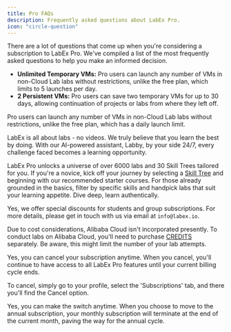 ```yaml
---
title: Pro FAQs
description: Frequently asked questions about LabEx Pro.
icon: "circle-question"
---
```


There are a lot of questions that come up when you're considering a subscription to LabEx Pro. We've compiled a list of the most frequently asked questions to help you make an informed decision.

<AccordionGroup>
<Accordion title="What does 'Unlimited Temporary VMs and 2 Persistent VMs' mean?" icon="circle-question">

- **Unlimited Temporary VMs:** Pro users can launch any number of VMs in non-Cloud Lab labs without restrictions, unlike the free plan, which limits to 5 launches per day.
- **2 Persistent VMs:** Pro users can save two temporary VMs for up to 30 days, allowing continuation of projects or labs from where they left off.

</Accordion>

<Accordion title="What does 'Unlimited VMs' mean?" icon="circle-question">

Pro users can launch any number of VMs in non-Cloud Lab labs without restrictions, unlike the free plan, which has a daily launch limit.

</Accordion>

<Accordion title="How does LabEx differentiate from other learning platforms?" icon="circle-question">

LabEx is all about labs - no videos. We truly believe that you learn the best by doing. With our AI-powered assistant, Labby, by your side 24/7, every challenge faced becomes a learning opportunity.

</Accordion>

<Accordion title="How do I start my learning journey with LabEx Pro?" icon="circle-question">

LabEx Pro unlocks a universe of over 6000 labs and 30 Skill Trees tailored for you. If you're a novice, kick off your journey by selecting a [Skill Tree](/using-labex/quick-start#skill-trees) and beginning with our recommended starter courses. For those already grounded in the basics, filter by specific skills and handpick labs that suit your learning appetite. Dive deep, learn authentically.

</Accordion>

<Accordion title="Are there discounts for students or group subscriptions?" icon="circle-question">

Yes, we offer special discounts for students and group subscriptions. For more details, please get in touch with us via email at `info@labex.io`.

</Accordion>

<Accordion title="Why aren't Alibaba Cloud labs included in LabEx Pro?" icon="circle-question">

Due to cost considerations, Alibaba Cloud isn't incorporated presently. To conduct labs on Alibaba Cloud, you'll need to purchase [CREDITS](/my-account/using-credits) separately. Be aware, this might limit the number of your lab attempts.

</Accordion>

<Accordion title="Can I cancel my subscription?" icon="circle-question">

Yes, you can cancel your subscription anytime. When you cancel, you'll continue to have access to all LabEx Pro features until your current billing cycle ends.

To cancel, simply go to your profile, select the 'Subscriptions' tab, and there you'll find the Cancel option.

</Accordion>

<Accordion title="Can I switch from a monthly to an annual subscription?" icon="circle-question">

Yes, you can make the switch anytime. When you choose to move to the annual subscription, your monthly subscription will terminate at the end of the current month, paving the way for the annual cycle.

</Accordion>
</AccordionGroup>
